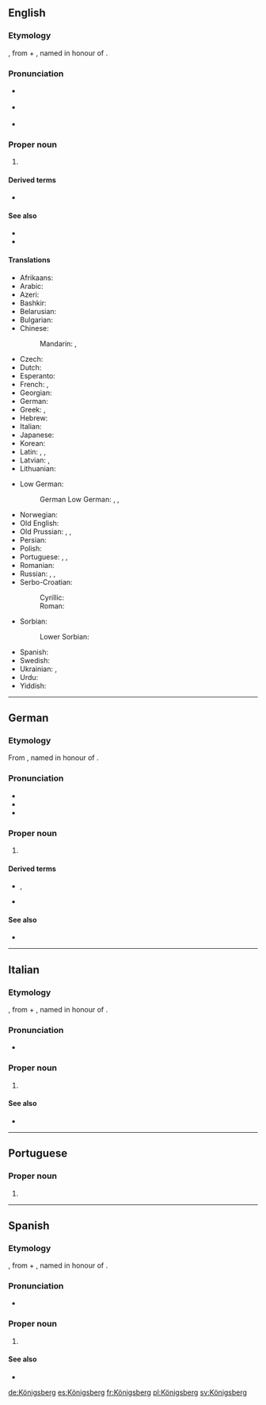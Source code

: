 {{also|Konigsberg}}
==English==

===Etymology===
{{bor|en|de|Königsberg}}, from {{m|de|König||king}} + {{m|de|Berg||mountain}}, named in honour of {{w|Ottokar II of Bohemia|Ottokar II, king of Bohemia}}.

===Pronunciation===
{{wikipedia|Königsberg|mul=Kaliningrad}}
* {{a|UK}} {{IPA|/ˈkɜːnɪɡzˌbɜːɡ/|lang=en}}
* {{a|US}} {{IPA|/ˈkɜnɪɡzˌbɝɡ/|/ˈkeɪnɪɡzˌbɝɡ/|lang=en}}
* {{hyphenation|Kö|nigs|berg|lang=en}}

===Proper noun===
{{en-proper noun}}

# {{lb|en|historical}} {{place|en|city|c/Russia|def={{def|The former capital of [[East Prussia]], [[Germany]], now [[Kaliningrad]], [[Russia]].}}}}

====Derived terms====
* {{l|en|Königsberger Klopse}}

====See also====
* {{l|en|Kaliningrad}}
* {{l|en|Prussia}}

====Translations====
{{trans-top-also|the former capital of East Prussia|Kaliningrad}}
* Afrikaans: {{t|af|Koningsberg}}
* Arabic: {{t|ar|كُونِيغْسْبَرْغ|m}}
* Azeri: {{t|az|Köniqsberq}}
* Bashkir: {{t|ba|Кө́нигсберг}}
* Belarusian: {{t|be|Караля́вец|m}}
* Bulgarian: {{t|bg|Кьонигсберг|m}}
* Chinese:
*: Mandarin: {{t|cmn|柯尼斯堡|tr=Kēnísībǎo}}, {{t+|cmn|哥尼斯堡|tr=Gēnísībǎo}}
* Czech: {{t+|cs|Královec|m}}
* Dutch: {{t|nl|Koningsbergen|n}}
* Esperanto: {{t|eo|Kenigsbergo}}
* French: {{t|fr|Kœnigsberg|m}}, {{t+|fr|Königsberg|m}}
* Georgian: {{t|ka|კენიგსბერგი}}
* German: {{t+|de|Königsberg|n}}
* Greek: {{t|el|Καινιξβέργη|f}}, {{t|el|Κένιγκσμπεργκ|n}}
* Hebrew: {{t|he|קֶנִיגְסְבֶּרְג|m|tr=Kenigsbérg}}
* Italian: {{t|it|Königsberg|f}}
* Japanese: {{t|ja|ケーニヒスベルク|tr=Kēnihisuberuku}}
* Korean: {{t|ko|^쾨니히스베르크}}
* Latin: {{t|la|Rēgiomontum|n}}, {{t|la|Rēgiomontium|n}}, {{t-check|la|Rēgiomontānum|n}}
* Latvian: {{t|lv|Kēnigsberga|f}}, {{t|lv|Karaļauči|m}}
* Lithuanian: {{t|lt|Karaliaučius|m}}
{{trans-mid}}
* Low German:
*: German Low German: {{t|nds-de|Königsbarg|n}} {{qualifier|in some dialects}}, {{t|nds-de|Kensbarg|n}} {{qualifier|Natangian Low Prussian}}, {{t|nds-de|Kensborg|n}} {{qualifier|Elbingian Low Prussian}}
* Norwegian: {{t|no|Königsberg}}
* Old English: {{t|ang|Cyningesbeorg|m}}
* Old Prussian: {{t|prg|Twānksta}}, {{t-check|prg|Kunnegsgarbs}}, {{t-check|prg|Knigsberg}}
* Persian: {{t|fa|کونیگسبرگ|tr=Konigsberg}}
* Polish: {{t|pl|Królewiec|m}}
* Portuguese: {{t|pt|Conisberga|f}}, {{t|pt|Königsberg|f}}, {{t|pt|Konigsberg|f}}
* Romanian: {{t|ro|Königsberg|m}}
* Russian: {{t+|ru|Кёнигсберг|m}}, {{t+|ru|Кёнигсбе́рг|m|tr=Kjonigsbérg}}, {{t|ru|Короле́вец|m}}
* Serbo-Croatian:
*: Cyrillic: {{t|sh|Краљевиц|m}}
*: Roman: {{t|sh|Kraljevic|m}}
* Sorbian:
*: Lower Sorbian: {{t|dsb|Kralowc|m}}
* Spanish: {{t+|es|Königsberg|m}}
* Swedish: {{t+|sv|Königsberg|n}}
* Ukrainian: {{t|uk|Ке́ніґсберґ|m}}, {{t|uk|Кеніґсбе́рґ|m}}
* Urdu: {{t|ur|کونگسبرگ|m|tr=Konigasberg}}
* Yiddish: {{t|yi|קעניגסבערג|n}}
{{trans-bottom}}

----

==German==

===Etymology===
From {{compound|de|König|t1=king|Berg|t2=mountain}}, named in honour of {{w|Ottokar II of Bohemia|Ottokar II, king of Bohemia}}.

===Pronunciation===
{{wikipedia|Königsberg (Preußen)|Königsberg|lang=de}}
* {{IPA|/ˈkøːnɪçsˌbɛɐ̯k/|lang=de}}
* {{audio|De-Königsberg.ogg|audio|lang=de}}
* {{hyphenation|Kö|nigs|berg|lang=de}}

===Proper noun===
{{de-proper noun|n}}

# {{lb|de|historical}} {{place|de|city|c/Russia|def=the former capital of East Prussia|t1=Königsberg}}

====Derived terms====
* {{l|de|Königsberger}}, {{l|de|Königsbergerin}}
* {{l|de|Königsberger Klopse}}

====See also====
* {{l|de|Kaliningrad}}

----

==Italian==

===Etymology===
{{bor|it|de|Königsberg}}, from {{m|de|König||king}} + {{m|de|Berg||mountain}}, named in honour of {{w|Ottokar II of Bohemia|Ottokar II, king of Bohemia}}.

===Pronunciation===
{{wikipedia|lang=it}}
* {{IPA|/ˈkø.ni(ɡ)ˌzbɛrɡ/|lang=it}}

===Proper noun===
{{it-proper noun|f}}

# {{lb|it|historical}} {{place|it|city|c/Russia|def=the former capital of East Prussia|t1=Königsberg}}

====See also====
* {{l|it|Kaliningrad}}

{{catlangname|it|terms spelled with Ö}}

----

==Portuguese==

===Proper noun===
{{pt-proper noun|f}}

# {{alternative spelling of|Konigsberg|lang=pt}}

----

==Spanish==

===Etymology===
{{bor|es|de|Königsberg}}, from {{m|de|König||king}} + {{m|de|Berg||mountain}}, named in honour of {{w|Ottokar II of Bohemia|Ottokar II, king of Bohemia}}.

===Pronunciation===
{{wikipedia|lang=es}}
* {{es-IPA|Quénisber}}

===Proper noun===
{{es-proper noun|m}}

# {{lb|es|historical}} {{place|es|city|c/Russia|def=the former capital of East Prussia|t1=Königsberg}}

====See also====
* {{l|es|Kaliningrado}}

[[de:Königsberg]]
[[es:Königsberg]]
[[fr:Königsberg]]
[[pl:Königsberg]]
[[sv:Königsberg]]